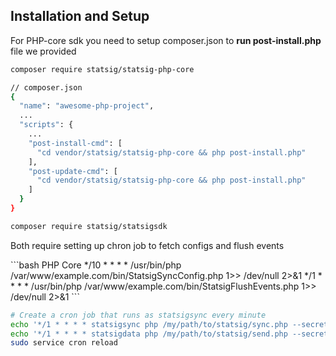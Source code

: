 ## Installation and Setup

For PHP-core sdk you need to setup composer.json to **run post-install.php** file we provided
<CodeGroup>
```bash PHP Core
composer require statsig/statsig-php-core

// composer.json
{
  "name": "awesome-php-project",
  ...
  "scripts": {
    ...
    "post-install-cmd": [
      "cd vendor/statsig/statsig-php-core && php post-install.php"
    ],
    "post-update-cmd": [
      "cd vendor/statsig/statsig-php-core && php post-install.php"
    ]
  }
}
```

```bash PHP Legacy
composer require statsig/statsigsdk
```
</CodeGroup>

Both require setting up chron job to fetch configs and flush events

<CodeGroup>
```bash PHP Core
*/10 * * * * /usr/bin/php /var/www/example.com/bin/StatsigSyncConfig.php 1>> /dev/null 2>&1
*/1 * * * * /usr/bin/php /var/www/example.com/bin/StatsigFlushEvents.php 1>> /dev/null 2>&1
```

```bash Legacy Php
# Create a cron job that runs as statsigsync every minute
echo '*/1 * * * * statsigsync php /my/path/to/statsig/sync.php --secret <STATSIG_SECRET_KEY> > /dev/null' | sudo tee /etc/cron.d/statsigsync
echo '*/1 * * * * statsigdata php /my/path/to/statsig/send.php --secret <STATSIG_SECRET_KEY> > /dev/null' | sudo tee /etc/cron.d/statsigdata
sudo service cron reload   
```
</CodeGroup>
